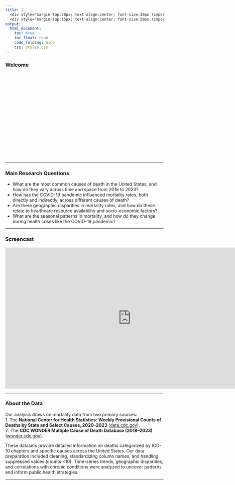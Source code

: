 ```yaml
---
title: | 
  <div style="margin-top:20px; text-align:center; font-size:30px !important;">Analyzing Trends and Patterns in Mortality Data</div>
  <div style="margin-top:15px; text-align:center; font-size:20px !important;">A Study on Causes of Death Across U.S. States from 2020 to 2023</div>
output: 
  html_document:
    toc: true
    toc_float: true
    code_folding: hide
    css: styles.css 
---
```


### Welcome

<div style="background-image: url('background.png'); background-size: cover; padding: 30px; border-radius: 10px; text-align: center; color: white;">
<p style="text-align:center; font-size: 20px; font-weight: bold;">Exploring Mortality Trends: 2018–2023</p>
<p style="font-size: 15px; font-weight: bold;">
This project examines mortality trends in the United States from 2018 to 2023, focusing on the systemic impacts of the COVID-19 pandemic (2020–2023). By examining temporal patterns, geographic variations, and interactions between COVID-19 and other diseases, we aim to uncover insights that can aid public health interventions and improve resource allocation during health crises.
</p>
</div>

---

### Main Research Questions

- What are the most common causes of death in the United States, and how do they vary across time and space from 2018 to 2023?  
- How has the COVID-19 pandemic influenced mortality rates, both directly and indirectly, across different causes of death?  
- Are there geographic disparities in mortality rates, and how do these relate to healthcare resource availability and socio-economic factors?  
- What are the seasonal patterns in mortality, and how do they change during health crises like the COVID-19 pandemic?  

---

### Screencast

<div style="text-align: center;">
<iframe width="800" height="450" src="https://www.youtube.com/embed/VIDEO_ID" frameborder="0" allow="accelerometer; autoplay; clipboard-write; encrypted-media; gyroscope; picture-in-picture" allowfullscreen></iframe>
</div>

---

### About the Data

Our analysis draws on mortality data from two primary sources:  
1. The **National Center for Health Statistics: Weekly Provisional Counts of Deaths by State and Select Causes, 2020–2023** ([data.cdc.gov](https://data.cdc.gov/d/muzy-jte6)).  
2. The **CDC WONDER Multiple Cause of Death Database (2018–2023)** ([wonder.cdc.gov](https://wonder.cdc.gov/mcd-icd10-provisional.html)).

These datasets provide detailed information on deaths categorized by ICD-10 chapters and specific causes across the United States. Our data preparation included cleaning, standardizing column names, and handling suppressed values (counts <10). Time-series trends, geographic disparities, and correlations with chronic conditions were analyzed to uncover patterns and inform public health strategies.

---